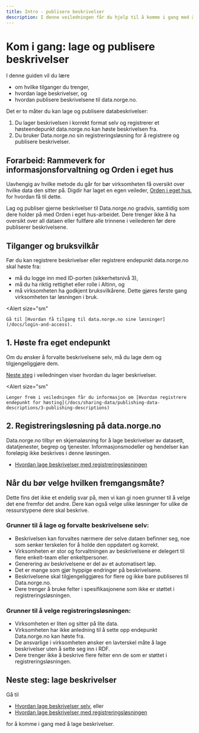 ```yaml
---
title: Intro - publisere beskrivelser
description: I denne veiledningen får du hjelp til å komme i gang med å beskrive data og publisere beskrivelsen til data.norge.no.
---
```


# Kom i gang: lage og publisere beskrivelser

I denne guiden vil du lære

- om hvilke tilganger du trenger,
- hvordan lage beskrivelser, og
- hvordan publisere beskrivelsene til data.norge.no.

<Divider />

Det er to måter du kan lage og publisere databeskrivelser:

1. Du lager beskrivelsen i korrekt format selv og registrerer et høsteendepunkt data.norge.no kan høste beskrivelsen fra.
2. Du bruker Data.norge.no sin registreringsløsning for å registrere og publisere beskrivelser.

## Forarbeid: Rammeverk for informasjonsforvaltning og Orden i eget hus

Uavhengig av hvilke metode du går for bør virksomheten få oversikt over hvilke data den sitter på. Digdir har laget en egen veileder, [Orden i eget hus](https://www.digdir.no/informasjonsforvaltning/veileder-orden-i-eget-hus/2716), for hvordan få til dette.

Lag og publiser gjerne beskrivelser til Data.norge.no gradvis, samtidig som dere holder på med Orden i eget hus-arbeidet. Dere trenger ikke å ha oversikt over all dataen eller fullføre alle trinnene i veilederen før dere publiserer beskrivelsene.

## Tilganger og bruksvilkår

Før du kan registrere beskrivelser eller registrere endepunkt data.norge.no skal høste fra:

- må du logge inn med ID-porten (sikkerhetsnivå 3),
- må du ha riktig rettighet eller rolle i Altinn, og
- må virksomheten ha godkjent bruksvilkårene. Dette gjøres første gang virksomheten tar løsningen i bruk.

<Alert
    size="sm"
>
    Gå til [Hvordan få tilgang til data.norge.no sine løsninger](/docs/login-and-access).
</Alert>

## 1. Høste fra eget endepunkt

Om du ønsker å forvalte beskrivelsene selv, må du lage dem og tilgjengeliggjøre dem.

[Neste steg](/docs/sharing-data/publishing-data-descriptions/1-creating-descriptions-self) i veiledningen viser hvordan du lager beskrivelser.

<Alert
    size="sm"
>
    Lenger frem i veiledningen får du informasjon om [Hvordan registrere endepunkt for høsting](/docs/sharing-data/publishing-data-descriptions/3-publishing-descriptions)
</Alert>

## 2. Registreringsløsning på data.norge.no

Data.norge.no tilbyr en skjemaløsning for å lage beskrivelser av datasett, datatjenester, begrep og tjenester. Informasjonsmodeller og hendelser kan foreløpig ikke beskrives i denne løsningen.

- [Hvordan lage beskrivelser med registreringsløsningen](/docs/sharing-data/publishing-data-descriptions/2-creating-descriptions-registration)

## Når du bør velge hvilken fremgangsmåte?

Dette fins det ikke et endelig svar på, men vi kan gi noen grunner til å velge det ene fremfor det andre. Dere kan også velge ulike løsninger for ulike de ressurstypene dere skal beskrive.

### Grunner til å lage og forvalte beskrivelsene selv:

- Beskrivelsen kan forvaltes nærmere der selve dataen befinner seg, noe som senker terskelen for å holde den oppdatert og korrekt.
- Virksomheten er stor og forvaltningen av beskrivelsene er delegert til flere enkelt-team eller enkeltpersoner.
- Generering av beskrivelsene er del av et automatisert løp.
- Det er mange som gjør hyppige endringer på beskrivelsene.
- Beskrivelsene skal tilgjengeliggjøres for flere og ikke bare publiseres til Data.norge.no.
- Dere trenger å bruke felter i spesifikasjonene som ikke er støttet i registreringsløsningen.

### Grunner til å velge registreringsløsningen:

- Virksomheten er liten og sitter på lite data.
- Virksomheten har ikke anledning til å sette opp endepunkt Data.norge.no kan høste fra.
- De ansvarlige i virksomheten ønsker en lavterskel måte å lage beskrivelser uten å sette seg inn i RDF.
- Dere trenger ikke å beskrive flere felter enn de som er støttet i registreringsløsningen.

## Neste steg: lage beskrivelser

Gå til
- [Hvordan lage beskrivelser selv](/docs/sharing-data/publishing-data-descriptions/1-creating-descriptions-self), eller
- [Hvordan lage beskrivelser med registreringsløsningen](/docs/sharing-data/publishing-data-descriptions/2-creating-descriptions-registration)

for å komme i gang med å lage beskrivelser.

